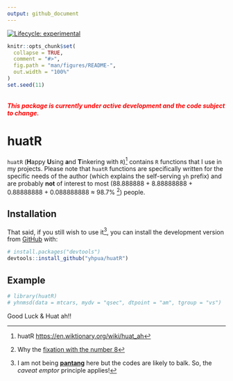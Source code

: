 ```yaml
---
output: github_document
---
```


<!-- README.md is generated from README.Rmd. Please edit that file -->


<!-- badges: start -->
[![Lifecycle: experimental](https://img.shields.io/badge/lifecycle-experimental-orange.svg)](https://lifecycle.r-lib.org/articles/stages.html#experimental)
<!-- badges: end -->

```r
knitr::opts_chunk$set(
  collapse = TRUE,
  comment = "#>",
  fig.path = "man/figures/README-",
  out.width = "100%"
)
set.seed(11)
```


<br>
<span style="color:red"> ***This package is currently under active development and the code subject to change.***  </span>






# huatR

`huatR` (**H**appy **U**sing **a**nd **T**inkering with `R`)[^1] contains `R` functions that I use in my projects. Please note that `huatR` functions are specifically written for the specific needs of the author (which explains the self-serving `yh` prefix) and are probably **not** of interest to most (88.888888 + 8.88888888 + 0.88888888 + 0.088888888 $\approx$ 98.7% [^2]) people.


[^1]: huatR <https://en.wiktionary.org/wiki/huat_ah>
[^2]: Why the [fixation with the number 8](https://en.wikipedia.org/wiki/Chinese_numerology#Eight)

## Installation
That said, if you still wish to use it[^3], you can install the development version from [GitHub](https://github.com/) with:

[^3]: I am not being [**pantang**](https://en.wiktionary.org/wiki/pantang) here but the codes are likely to balk. So, the *caveat emptor* principle applies!

``` r
# install.packages("devtools")
devtools::install_github("yhpua/huatR")
```

## Example

```r
# library(huatR)
# yhnmsd(data = mtcars, mydv = "qsec", dtpoint = "am", tgroup = "vs")
```


Good Luck & Huat ah!!

